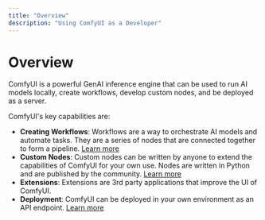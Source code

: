 ```yaml
---
title: "Overview"
description: "Using ComfyUI as a Developer"
---
```


# Overview

ComfyUI is a powerful GenAI inference engine that can be used to run AI models locally, create workflows, develop custom nodes, and be deployed as a server.

ComfyUI's key capabilities are:

- **Creating Workflows**: Workflows are a way to orchestrate AI models and automate tasks. They are a series of nodes that are connected together to form a pipeline. [Learn more](/development/core-concepts/workflow)
- **Custom Nodes**: Custom nodes can be written by anyone to extend the capabilities of ComfyUI for your own use. Nodes are written in Python and are published by the community. [Learn more](/development/core-concepts/nodes)
- **Extensions**: Extensions are 3rd party applications that improve the UI of ComfyUI.
- **Deployment**: ComfyUI can be deployed in your own environment as an API endpoint. [Learn more](/development/comfyui-server/comms-overview)


